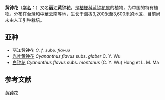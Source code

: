 {{不是|黄钟花木}}
{{Speciesbox
| status = NE
| status_system = IUCN3.1
| genus = Cyananthus
| species = flavus
| authority = [[C.Marquand|C.Marquand]], 1924
| subdivision_ranks =亚种
| subdivision =
* 丽江黄钟花 ''C. f.'' subs. ''flavus''
* [[光叶黄钟花|光叶黄钟花]] ''C. f.'' subs. ''glaber''
* [[白钟花|白钟花]] ''C. f.'' subs. ''montanus''
}}

'''黄钟花'''（[[学名|学名]]：{{lang|la|''Cyananthus flavus''}}）又名'''丽江黄钟花'''，是[[桔梗科|桔梗科]][[蓝钟花属|蓝钟花属]]的植物，为中国的特有植物。分布在[[台灣|台灣]]和[[中華云南|中華云南]]等地，生长于海拔3,200米至3,600米的地区，目前尚未由人工引种栽培。{{r|bioinfo}}

== 亚种 ==
* 丽江黄钟花 ''C. f.'' subs. ''flavus''
* [[光叶黄钟花|光叶黄钟花]] ''Cyananthus flavus''  subs. ''glaber'' C. Y. Wu
* [[白钟花|白钟花]] ''Cyananthus flavus''  subs. ''montanus'' (C. Y. Wu) Hong et L. M. Ma

== 参考文献 ==
{{reflist|refs=
<ref name="bioinfo">{{cite web| url =http://www.bioinfo.cn/db05/KmzwSpecies.php?action=view&id=3410| title =黄钟花（原变种）| work =《中国高等植物数据库全库》| publisher =中国科学院微生物研究所| author =昆明植物研究所| accessdate =2009-02-24| deadurl =yes| archiveurl =https://web.archive.org/web/20160305033944/http://www.bioinfo.cn/db05/KmzwSpecies.php?action=view&id=3410| archivedate =2016-03-05}}</ref>
}}

{{taxonbar}}

[[Category:蓝钟花属|黄钟花]]


{{植物小作品}}